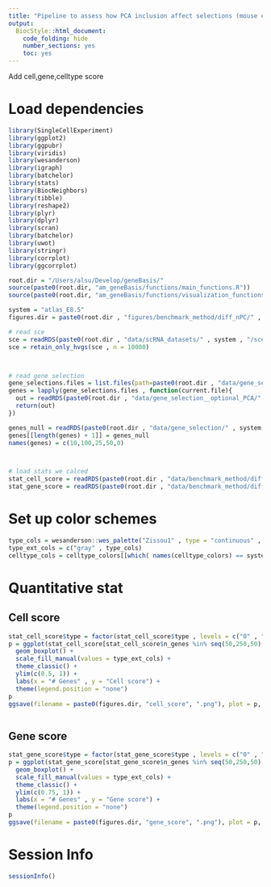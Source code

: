 ```yaml
---
title: "Pipeline to assess how PCA inclusion affect selections (mouse embryo)."
output:
  BiocStyle::html_document:
    code_folding: hide
    number_sections: yes
    toc: yes  
---
```


Add cell,gene,celltype score

# Load dependencies

```r


library(SingleCellExperiment)
library(ggplot2)
library(ggpubr)
library(viridis)
library(wesanderson)
library(igraph)
library(batchelor)
library(stats)
library(BiocNeighbors)
library(tibble)
library(reshape2)
library(plyr)
library(dplyr)
library(scran)
library(batchelor)
library(uwot)
library(stringr)
library(corrplot)
library(ggcorrplot)

root.dir = "/Users/alsu/Develop/geneBasis/"
source(paste0(root.dir, "am_geneBasis/functions/main_functions.R"))
source(paste0(root.dir, "am_geneBasis/functions/visualization_functions.R"))

system = "atlas_E8.5"
figures.dir = paste0(root.dir , "figures/benchmark_method/diff_nPC/" , system, "/")

# read sce 
sce = readRDS(paste0(root.dir , "data/scRNA_datasets/" , system , "/sce_" , system , ".Rds"))
sce = retain_only_hvgs(sce , n = 10000)



# read gene selection 
gene_selections.files = list.files(path=paste0(root.dir , "data/gene_selection__optional_PCA/" , system , "/"))
genes = lapply(gene_selections.files , function(current.file){
  out = readRDS(paste0(root.dir , "data/gene_selection__optional_PCA/" , system , "/" , current.file))
  return(out)
})

genes_null = readRDS(paste0(root.dir , "data/gene_selection/" , system , "/" , "gene_selection.Rds"))
genes[[length(genes) + 1]] = genes_null
names(genes) = c(10,100,25,50,0)



# load stats we calced
stat_cell_score = readRDS(paste0(root.dir , "data/benchmark_method/diff_nPC/" , system , "/cell_score.Rds"))
stat_gene_score = readRDS(paste0(root.dir , "data/benchmark_method/diff_nPC/" , system , "/gene_score.Rds"))


```


# Set up color schemes

```r


type_cols = wesanderson::wes_palette("Zissou1" , type = "continuous" , 4) 
type_ext_cols = c("gray" , type_cols)
celltype_cols = celltype_colors[[which( names(celltype_colors) == system )]]


```


# Quantitative stat

## Cell score

```r


stat_cell_score$type = factor(stat_cell_score$type , levels = c("0" , "100" , "50" , "25" , "10"))
p = ggplot(stat_cell_score[stat_cell_score$n_genes %in% seq(50,250,50), ], aes(x = factor(n_genes) , y = score , fill = type)) +
  geom_boxplot() +
  scale_fill_manual(values = type_ext_cols) + 
  theme_classic() + 
  ylim(c(0.5, 1)) +
  labs(x = "# Genes" , y = "Cell score") +
  theme(legend.position = "none")
p
ggsave(filename = paste0(figures.dir, "cell_score", ".png"), plot = p, width = 3, height = 3)



```

## Gene score

```r


stat_gene_score$type = factor(stat_gene_score$type , levels = c("0" , "100" , "50" , "25" , "10"))
p = ggplot(stat_gene_score[stat_gene_score$n_genes %in% seq(50,250,50) & stat_gene_score$corr_all > 0.25, ] , aes(x = factor(n_genes) , y = corr_ratio , fill = type)) +
  geom_boxplot() +
  scale_fill_manual(values = type_ext_cols) + 
  theme_classic() + 
  ylim(c(0.75, 1)) +
  labs(x = "# Genes" , y = "Gene score") +
  theme(legend.position = "none")
p
ggsave(filename = paste0(figures.dir, "gene_score", ".png"), plot = p, width = 3, height = 3)


```



# Session Info

```r
sessionInfo()
```
